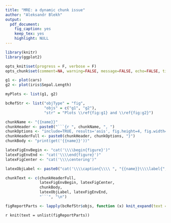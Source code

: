 ```yaml
---
title: "MRE: a dynamic chunk issue"
author: "Aleksandr Blekh"
output:
  pdf_document:
    fig_caption: yes
    keep_tex: yes
    highlight: NULL
---
```


```r
library(knitr)
library(ggplot2)

opts_knit$set(progress = F, verbose = F)
opts_chunk$set(comment=NA, warning=FALSE, message=FALSE, echo=FALSE, tidy=FALSE)
```

```r

g1 <- plot(cars)
g2 <- plot(iris$Sepal.Length)

myPlots <- list(g1, g2)

bcRefStr <- list("objType" = "fig",
                 "objs" = c("g1", "g2"),
                 "str" = "Plots \\ref{fig:g1} and \\ref{fig:g2}")
```


```r
chunkName <- "{{name}}"
chunkHeader <- paste0("```{r ", chunkName, ", ")
chunkOptions <- "include=TRUE, results='asis', fig.height=4, fig.width=4, fig.cap='{{name}}'"
chunkHeaderFull <- paste0(chunkHeader, chunkOptions, "}")
chunkBody <- "print(get('{{name}}'))"

latexFigEnvBegin <- "cat('\\\\begin{figure}')"
latexFigEnvEnd <- "cat('\\\\end{figure}')"
latexFigCenter <- "cat('\\\\centering')"

latexObjLabel <- paste0("cat('\\\\caption{\\\\ ", "{{name}}\\\\label{", bcRefStr$objType, ":{{name}}", "}}')")

chunkText <- c(chunkHeaderFull,
               latexFigEnvBegin, latexFigCenter,
               chunkBody,
               latexObjLabel, latexFigEnvEnd,
               "```", "\n")

figReportParts <- lapply(bcRefStr$objs, function (x) knit_expand(text = chunkText, name = x))
```

`r knit(text = unlist(figReportParts))`
